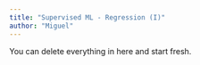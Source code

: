 ```yaml
---
title: "Supervised ML - Regression (I)"
author: "Miguel"
---
```


::: callout-note
You can delete everything in here and start fresh.
:::